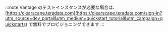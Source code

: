 :::note 
Vantage のテストインスタンスが必要な場合は、 [https://clearscape.teradata.com](https://clearscape.teradata.com/sign-in?utm_source=dev_portal&utm_medium=quickstart_tutorial&utm_campaign=quickstarts) で無料でプロビジョニングできます 
:::

